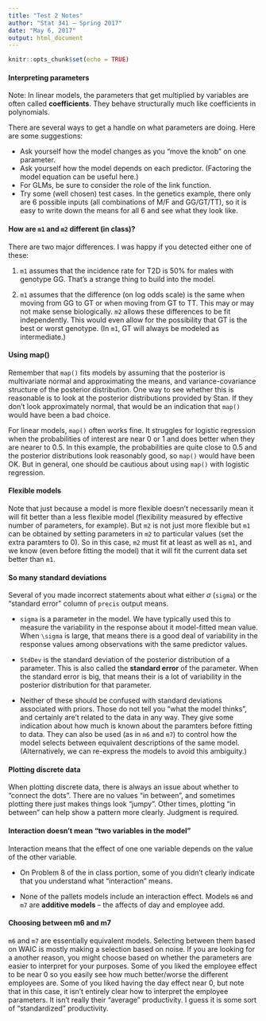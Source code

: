 ```yaml
---
title: "Test 2 Notes"
author: "Stat 341 — Spring 2017"
date: "May 6, 2017"
output: html_document
---
```


```r
knitr::opts_chunk$set(echo = TRUE)
```

#### Interpreting parameters

Note: In linear models, the parameters that get multiplied by variables are often
called **coefficients**. They behave structurally much like coefficients in polynomials.

There are several ways to get a handle on what parameters are doing.  Here are some suggestions:
  
  * Ask yourself how the model changes as you "move the knob" on one parameter.
  * Ask yourself how the model depends on each predictor.  (Factoring the model equation can
  be useful here.)
  * For GLMs, be sure to consider the role of the link function.
  * Try some (well chosen) test cases.  In the genetics example, there only are 6 possible 
  inputs (all combinations of M/F and GG/GT/TT), so it is easy to write down the means for
  all 6 and see what they look like.
  
  
#### How are `m1` and `m2` different (in class)?

There are two major differences.  I was happy if you detected either one of these:

 1. `m1` assumes that the incidence rate for T2D is 50\% for males with genotype GG.  That's 
 a strange thing to build into the model.
 
 2. `m1` assumes that the difference (on log odds scale) is the same when moving from GG to GT 
 or when moving from GT to TT.  This may or may not make sense biologically.  `m2` allows these
 differences to be fit independently.  This would even allow for the possibility that GT is 
 the best or worst genotype.  (In `m1`, GT will always be modeled as intermediate.)

#### Using map()

Remember that `map()` fits models by assuming that the posterior is multivariate normal
and approximating the means, and variance-covariance structure of the posterior distribution.
One way to see whether this is reasonable is to look at the posterior
distributions provided by Stan.  If they don't look approximately normal, that
would be an indication that `map()` would have been a bad choice.  

For linear models, `map()` often works fine.  It struggles for logistic regression when the 
probabilities of interest are near 0 or 1 and does better when they are nearer to 0.5.  In
this example, the probabilities are quite close to 0.5 and the posterior distributions look
reasonably good, so `map()` would have been OK.  But in general, one should be cautious 
about using `map()` with logistic regression.

#### Flexible models

Note that just because a model is more flexible doesn't necessarily mean it will fit better than a less flexible 
model (flexibility measured by effective number of parameters, for example).  But `m2` is not just more flexible
but `m1` can be obtained by setting parameters in `m2` to particular values (set the extra paramters to 0).  So in
this case, `m2` must fit at least as well as `m1`, and we know (even before fitting the model) that it will 
fit the current data set better than `m1`.

#### So many standard deviations


Several of you made incorrect statements about what either $\sigma$ (`sigma`) 
or the "standard error" column of `precis` output means.

 * `sigma` is a parameter in the model.  We have typically used this to measure the variability in
 the response about it model-fitted mean value.  When `\sigma` is large, that means there is a good deal
 of variability in the response values among observations with the same predictor values.
 
 * `StdDev` is the standard deviation of the posterior distribution of a parameter.  This is also called 
 the **standard error** of the parameter.  When the standard error is big, that means their is a lot 
 of variability in the posterior distribution for that parameter.

 * Neither of these should be confused with standard deviations associated with priors.
 Those do not tell you "what the model thinks", and certainly are't related to the data in
 any way.  They give some indication about how much is known about the paramters before 
 fitting to data.  They can also be used (as in `m6` and `m7`) to control how the model
 selects between equivalent descriptions of the same model.  (Alternatively, we can 
 re-express the models to avoid this ambiguity.)

#### Plotting discrete data

When plotting discrete data, there is always an issue about whether to "connect the dots".  There are no
values "in between", and sometimes plotting there just makes things look "jumpy".  Other times, plotting "in between" can help show a pattern more clearly.  Judgment is required.

#### Interaction doesn't mean "two variables in the model"

Interaction means that the effect of one one variable depends on the value of
the other variable.  

 * On Problem 8 of the in class portion, some of you didn't clearly indicate that you
understand what "interaction" means.

 * None of the pallets models include an interaction effect. Models `m6` and `m7`
are **additive models** -- the affects of day and employee add.


#### Choosing between m6 and m7

`m6` and `m7` are essentially equivalent models.  Selecting between them based
on WAIC is mostly making a selection based on noise.  If you are looking for a 
another reason, you might choose based on whether the parameters are easier to
interpret for your purposes.  Some of you liked the employee effect to be near 0
so you easily see how much better/worse the different employees are.  Some of you
liked having the day effect near 0, but note that in this case, it isn't entirely
clear how to interpret the employee parameters.  It isn't really their "average"
productivity.  I guess it is some sort of "standardized" productivity.




 